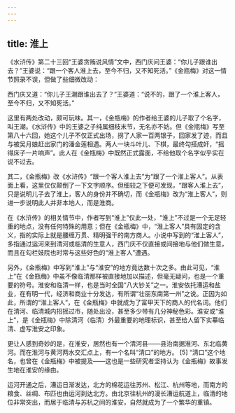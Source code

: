 ```yaml
---
---
---
```

title: 淮上
---




《水浒传》第二十三回“王婆贪贿说风情”文中，西门庆问王婆：“你儿子跟谁出去？”王婆说：“跟一个客人淮上去，至今不归，又不知死活。”《金瓶梅》对这一情节照录不误，但做了些细微改动：

西门庆又道：“你儿子王潮跟谁出去了？”王婆道：“说不的，跟了一个淮上客人，至今不归，又不知死活。”

这里有两处改动，颇可玩味。其一，《金瓶梅》的作者给王婆的儿子取了个名字，叫王潮。《水浒传》中的王婆之子纯属细枝末节，无名亦不妨。但《金瓶梅》写至第八十六回，她这个儿子不仅正式出场，拐了人家一百两银子，回家发了迹，而且与被吴月娘赶出家门的潘金莲相遇。两人一块斗叶儿、下棋，最终勾搭成奸，“摇得床子一片响声”。此人在《金瓶梅》中既然正式露面，不给他取个名字似乎实在说不过去。

其二，《金瓶梅》改《水浒传》“跟一个客人淮上去”为“跟了一个淮上客人”。从表面上看，这里仅仅颠倒了一下文字顺序。但细较之下便可发现，“跟客人淮上去”，只是说明儿子去了淮上，客人的身份并不确切，而《金瓶梅》改为“淮上客人”，则进一步说明此人并非本地人，而是淮商。

在《水浒传》的相关情节中，作者写到“淮上”仅此一处，“淮上”不过是一个无足轻重的地点，没有任何特殊的用意；但在《金瓶梅》中，“淮上客人”具有固定的含义，指的实际上就是腰缠万贯、精明强干的南方商人。小说中写到的“淮上客人”，多指通过运河来到清河或临清的生意人，西门庆不仅直接或间接地与他们做生意，而且在勾栏妓院也时常与这些好色的“淮上客人”遭遇。

另外，《金瓶梅》中写到“淮上”与“淮安”的地方竟达数十次之多。由此可见，“淮上”在《金瓶梅》中虽不像临清那样被直接地加以描述，但毫无疑问，也是一个重要的符号。淮安和临清一样，也是当时全国“八大钞关”之一。淮安依托漕运和盐业，在有明一代，经济和商业十分发达，有所谓“壮丽东南第一州”之说。正因为如此，所谓的“淮上客人”，在《金瓶梅》中就成为了富甲天下的商人的代名词。他们在清河、临清城内招摇过市，随处出没，甚至多少带有几分神秘色彩。淮安或“淮上”，是《金瓶梅》中除清河（临清）外最重要的地理标识，甚至给人留下实摹临清、虚写淮安之印象。

更让人感到奇妙的是，在淮安，居然也有一个清河县——县治南据淮河、东北临黄河。而在淮河与黄河两水交汇点上，有一个名叫“清口”的地方。 [5] “清口”这个地名，也曾在《金瓶梅》中被提及——这也是一些研究者坚持认为《金瓶梅》故事发生地在淮安的缘由。

运河开通之后，漕运日渐发达，北方的棉花运往苏州、松江、杭州等地，而南方的粮食、丝绸、布匹也由运河到达北方。由北京往杭州的漫长漕运航道上，临清的地位非常突出，而居于临清与苏杭之间的淮安，自然就成为了一个繁华的重镇。